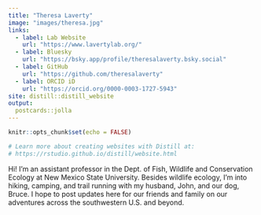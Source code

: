 ```yaml
---
title: "Theresa Laverty"
image: "images/theresa.jpg"
links:
  - label: Lab Website
    url: "https://www.lavertylab.org/"
  - label: Bluesky
    url: "https://bsky.app/profile/theresalaverty.bsky.social"
  - label: GitHub
    url: "https://github.com/theresalaverty"
  - label: ORCID iD
    url: "https://orcid.org/0000-0003-1727-5943"
site: distill::distill_website
output:
  postcards::jolla
---
```


```r
knitr::opts_chunk$set(echo = FALSE)

# Learn more about creating websites with Distill at:
# https://rstudio.github.io/distill/website.html

```

Hi! I'm an assistant professor in the Dept. of Fish, Wildlife and Conservation Ecology at New Mexico State University. Besides wildlife ecology, I'm into hiking, camping, and trail running with my husband, John, and our dog, Bruce. I hope to post updates here for our friends and family on our adventures across the southwestern U.S. and beyond.

